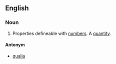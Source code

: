 ==English==
===Noun===
#Properties defineable with [[number]]s.  A [[quantity]].

====Antonym====
*[[qualia]]